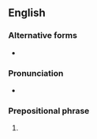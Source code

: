 ==English==

===Alternative forms===
* {{alter|en|without further to-do|without further to do}}

===Pronunciation===
* {{audio|en|En-au-without further ado.ogg|Audio (AU)}}

===Prepositional phrase===
{{head|en|prepositional phrase}}

# {{lb|en|idiomatic}} {{alternative form of|en|with no further ado}}
